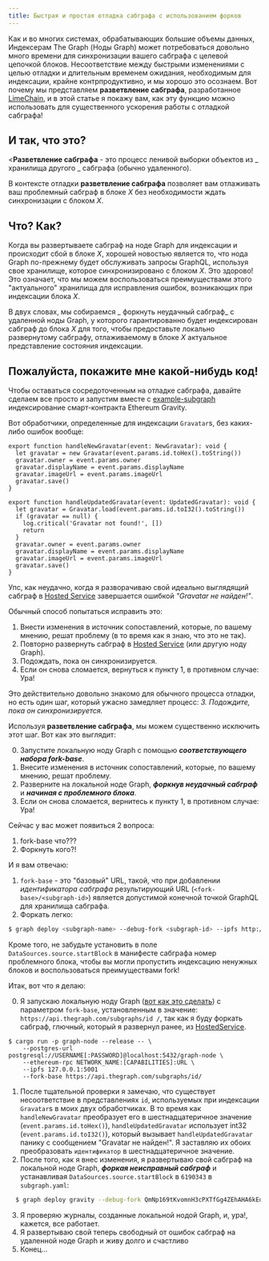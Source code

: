 ```yaml
---
title: Быстрая и простая отладка сабграфа с использованием форков
---
```


Как и во многих системах, обрабатывающих большие объемы данных, Индексерам The Graph (Ноды Graph) может потребоваться довольно много времени для синхронизации вашего сабграфа с целевой цепочкой блоков. Несоответствие между быстрыми изменениями с целью отладки и длительным временем ожидания, необходимым для индексации, крайне контрпродуктивно, и мы хорошо это осознаем. Вот почему мы представляем **разветвление сабграфа**, разработанное [LimeChain](https://limechain.tech/), и в этой статье я покажу вам, как эту функцию можно использовать для существенного ускорения работы с отладкой сабграфа!

## И так, что это?

<**Разветвление сабграфа** - это процесс ленивой выборки объектов из _ хранилища другого _ сабграфа (обычно удаленного).

В контексте отладки **разветвление сабграфа** позволяет вам отлаживать ваш проблемный сабграф в блоке _X_ без необходимости ждать синхронизации с блоком _X_.

## Что? Как?

Когда вы развертываете сабграф на ноде Graph для индексации и происходит сбой в блоке _X_, хорошей новостью является то, что нода Graph по-прежнему будет обслуживать запросы GraphQL, используя свое хранилище, которое синхронизировано с блоком _X_. Это здорово! Это означает, что мы можем воспользоваться преимуществами этого "актуального" хранилища для исправления ошибок, возникающих при индексации блока _X_.

В двух словах, мы собираемся _ форкнуть неудачный сабграф_ с удаленной ноды Graph, у которого гарантированно будет индексирован сабграф до блока _X_ для того, чтобы предоставьте локально развернутому сабграфу, отлаживаемому в блоке _X_ актуальное представление состояния индексации.

## Пожалуйста, покажите мне какой-нибудь код!

Чтобы оставаться сосредоточенным на отладке сабграфа, давайте сделаем все просто и запустим вместе с [example-subgraph](https://github.com/graphprotocol/example-subgraphs/tree/main/ethereum/gravatar) индексирование смарт-контракта Ethereum Gravity.

Вот обработчики, определенные для индексации `Gravatar`s, без каких-либо ошибок вообще:

```tsx
export function handleNewGravatar(event: NewGravatar): void {
  let gravatar = new Gravatar(event.params.id.toHex().toString())
  gravatar.owner = event.params.owner
  gravatar.displayName = event.params.displayName
  gravatar.imageUrl = event.params.imageUrl
  gravatar.save()
}

export function handleUpdatedGravatar(event: UpdatedGravatar): void {
  let gravatar = Gravatar.load(event.params.id.toI32().toString())
  if (gravatar == null) {
    log.critical('Gravatar not found!', [])
    return
  }
  gravatar.owner = event.params.owner
  gravatar.displayName = event.params.displayName
  gravatar.imageUrl = event.params.imageUrl
  gravatar.save()
}
```

Упс, как неудачно, когда я разворачиваю свой идеально выглядящий сабграф в [Hosted Service](https://thegraph.com/hosted-service/) завершается ошибкой _"Gravatar не найден!"_.

Обычный способ попытаться исправить это:

1. Внести изменения в источник сопоставлений, которые, по вашему мнению, решат проблему (в то время как я знаю, что это не так).
2. Повторно развернуть сабграф в [Hosted Service](https://thegraph.com/hosted-service/) (или другую ноду Graph).
3. Подождать, пока он синхронизируется.
4. Если он снова сломается, вернуться к пункту 1, в противном случае: Ура!

Это действительно довольно знакомо для обычного процесса отладки, но есть один шаг, который ужасно замедляет процесс: _3. Подождите, пока он синхронизируется._

Используя **разветвление сабграфа**, мы можем существенно исключить этот шаг. Вот как это выглядит:

0. Запустите локальную ноду Graph с помощью **_соответствующего набора fork-base_**.
1. Внесите изменения в источник сопоставлений, которые, по вашему мнению, решат проблему.
2. Разверните на локальной ноде Graph, **_форкнув неудачный сабграф_** и **_начиная с проблемного блока_**.
3. Если он снова сломается, вернитесь к пункту 1, в противном случае: Ура!

Сейчас у вас может появиться 2 вопроса:

1. fork-base что???
2. Форкнуть кого?!

И я вам отвечаю:

1. `fork-base` - это "базовый" URL, такой, что при добавлении _идентификатора сабграфа_ результирующий URL (`<fork-base>/<subgraph-id>`) является допустимой конечной точкой GraphQL для хранилища сабграфа.
2. Форкать легко:

```bash
$ graph deploy <subgraph-name> --debug-fork <subgraph-id> --ipfs http://localhost:5001 --node http://localhost:8020
```

Кроме того, не забудьте установить в поле `DataSources.source.startBlock` в манифесте сабграфа номер проблемного блока, чтобы вы могли пропустить индексацию ненужных блоков и воспользоваться преимуществами fork!

Итак, вот что я делаю:

0. Я запускаю локальную ноду Graph ([вот как это сделать](https://github.com/graphprotocol/graph-node#running-a-local-graph-node)) с параметром `fork-base`, установленным в значение: `https://api.thegraph.com/subgraphs/id /`, так как я буду форкать сабграф, глючный, который я развернул ранее, из [HostedService](https://thegraph.com/hosted-service/).

```
$ cargo run -p graph-node --release -- \
    --postgres-url postgresql://USERNAME[:PASSWORD]@localhost:5432/graph-node \
    --ethereum-rpc NETWORK_NAME:[CAPABILITIES]:URL \
    --ipfs 127.0.0.1:5001
    --fork-base https://api.thegraph.com/subgraphs/id/
```

1. После тщательной проверки я замечаю, что существует несоответствие в представлениях `id`, используемых при индексации `Gravatar`s в моих двух обработчиках. В то время как `handleNewGravatar` преобразует его в шестнадцатеричное значение (`event.params.id.toHex()`), `handleUpdatedGravatar` использует int32 (`event.params.id.toI32()`), который вызывает `handleUpdatedGravatar` панику с сообщением "Gravatar не найден!". Я заставляю их обоих преобразовать `идентификатор` в шестнадцатеричное значение.
2. После того, как я внес изменения, я развертываю свой сабграф на локальной ноде Graph, **_форкая неисправный сабграф_** и устанавливая `DataSources.source.startBlock` в `6190343` в `subgraph.yaml`:

```bash
  $ graph deploy gravity --debug-fork QmNp169tKvomnH3cPXTfGg4ZEhAHA6kEq5oy1XDqAxqHmW --ipfs http://localhost:5001 --node http://localhost:8020
```

3. Я проверяю журналы, созданные локальной нодой Graph, и, ура!, кажется, все работает.
4. Я развертываю свой теперь свободный от ошибок сабграф на удаленной ноде Graph и живу долго и счастливо
5. Конец...
